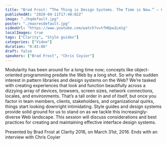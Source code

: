 ```yaml
---
title: "Brad Frost: “The Thing is Design Systems. The Time is Now.” — Clarity 2016"
publishedAt: "2020-04-11T17:40:02Z"
image: "./hqdefault.jpg"
poster: "./maxresdefault.jpg"
videoUrl: "https://www.youtube.com/watch?v=tfHOpw1Lm1g"
localImages: true
tags: ["Clarity", "Style guides"]
categories: ["Video"]
duration: "0:45:46"
draft: false
speakers: ["Brad Frost", "Chris Coyier"]
---
```


Modularity has been around for a long time now; concepts like object-oriented programming predate the Web by a long shot. So why the sudden interest in pattern libraries and design systems on the Web? We’re tasked with creating experiences that look and function beautifully across a dizzying array of devices, browsers, screen sizes, network connections, locales, and environments. That’s a tall order in and of itself, but once you factor in team members, clients, stakeholders, and organizational quirks, things start looking downright intimidating. Style guides and design systems provide solid ground for us to stand on as we tackle this increasingly-diverse Web landscape. This session will discuss considerations and best practices for creating and maintaining effective interface design systems.

Presented by Brad Frost at Clarity 2016, on March 31st, 2016. Ends with an interview with Chris Coyier
